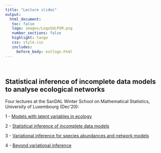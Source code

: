 ```yaml
---
title: "Lecture slides"
output: 
  html_document:
   toc: false
   logo: images/LogoSULPSM.png
   number_sections: false
   highlight: tango
   css: style.css
   includes:
     before_body: extlogo.html
---
```


<br>

## Statistical inference of incomplete data models to analyse ecological networks

Four lectures at the SanDAL Winter School on Mathematical Statistics, University of Luxembourg (Dec’20):

  1 - [Models with latent variables in ecology](slides/Part10-Main-Lux2012.pdf)
  
  2 - [Statistical inference of incomplete data models](slides/Part20-Main-Lux2012.pdf)
  
  3 - [Variational inference for species abundances and network models](slides/Part30-Main-Lux2012.pdf)

  4 - [Beyond variational inference](slides/Part40-Main-Lux2012.pdf)

